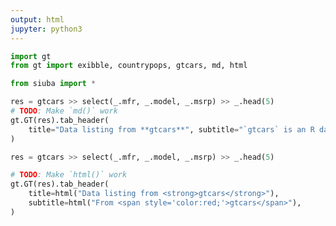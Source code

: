 ```yaml
---
output: html
jupyter: python3
---
```


```python
import gt
from gt import exibble, countrypops, gtcars, md, html

from siuba import *

```


```python
res = gtcars >> select(_.mfr, _.model, _.msrp) >> _.head(5)
# TODO: Make `md()` work
gt.GT(res).tab_header(
    title="Data listing from **gtcars**", subtitle="`gtcars` is an R dataset"
)
```


```python
res = gtcars >> select(_.mfr, _.model, _.msrp) >> _.head(5)

# TODO: Make `html()` work
gt.GT(res).tab_header(
    title=html("Data listing from <strong>gtcars</strong>"),
    subtitle=html("From <span style='color:red;'>gtcars</span>"),
)

```
